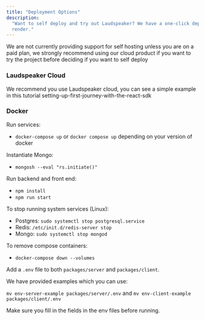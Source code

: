 ```yaml
---
title: "Deployment Options"
description:
  "Want to self deploy and try out Laudspeaker? We have a one-click deploy with
  render."
---
```


<Info> We are not currently providing support for self hosting unless you are on a paid plan, we strongly recommend using our cloud product if you want to try the project before deciding if you want to self deploy</Info>


### Laudspeaker Cloud
We recommend you use Laudspeaker cloud, you can see a simple example in this tutorial setting-up-first-journey-with-the-react-sdk 


### Docker
Run services:

- `docker-compose up` or `docker compose up` depending on your version of docker

Instantiate Mongo:

- `mongosh --eval "rs.initiate()"`

Run backend and front end:

- `npm install`
- `npm run start`

To stop running system services (Linux):

- Postgres: `sudo systemctl stop postgresql.service`
- Redis: `/etc/init.d/redis-server stop`
- Mongo: `sudo systemctl stop mongod`

To remove compose containers:

- `docker-compose down --volumes`

Add a `.env` file to both `packages/server` and `packages/client`.

We have provided examples which you can use:

`mv env-server-example packages/server/.env` and `mv env-client-example packages/client/.env`

Make sure you fill in the fields in the env files before running.
